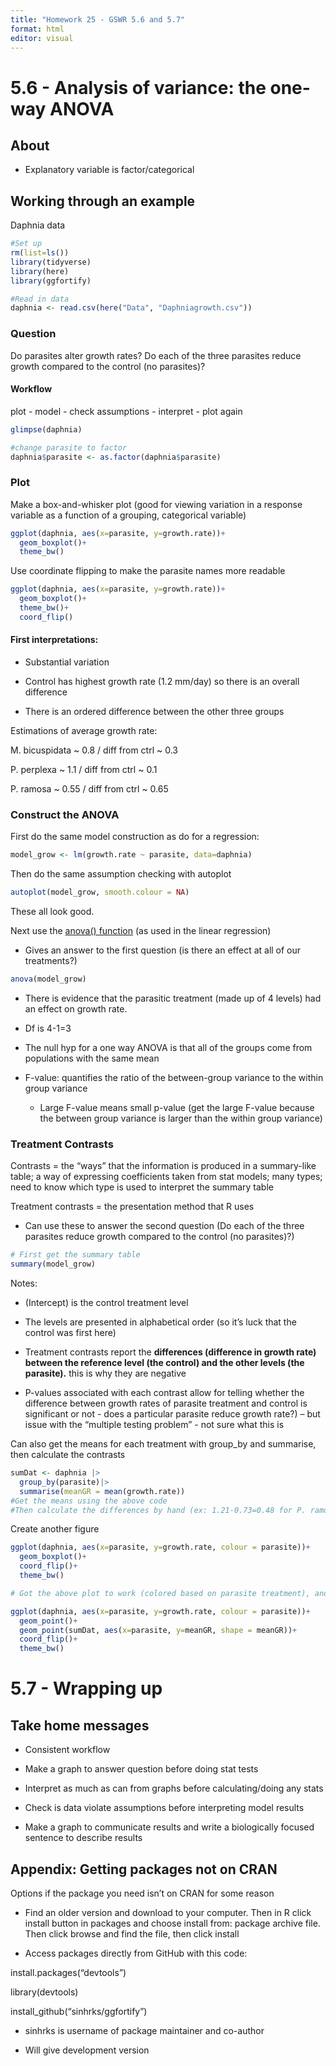 ```yaml
---
title: "Homework 25 - GSWR 5.6 and 5.7"
format: html
editor: visual
---
```


# 5.6 - Analysis of variance: the one-way ANOVA

## About

-   Explanatory variable is factor/categorical

## Working through an example

Daphnia data

```r
#Set up
rm(list=ls())
library(tidyverse)
library(here)
library(ggfortify)

#Read in data
daphnia <- read.csv(here("Data", "Daphniagrowth.csv"))
```

### Question

Do parasites alter growth rates? Do each of the three parasites reduce growth compared to the control (no parasites)?

#### Workflow

plot - model - check assumptions - interpret - plot again

```r
glimpse(daphnia)

#change parasite to factor
daphnia$parasite <- as.factor(daphnia$parasite)
```

### Plot

Make a box-and-whisker plot (good for viewing variation in a response variable as a function of a grouping, categorical variable)

```r
ggplot(daphnia, aes(x=parasite, y=growth.rate))+
  geom_boxplot()+
  theme_bw()
```

Use coordinate flipping to make the parasite names more readable

```r
ggplot(daphnia, aes(x=parasite, y=growth.rate))+
  geom_boxplot()+
  theme_bw()+
  coord_flip()
```

#### First interpretations:

-   Substantial variation

-   Control has highest growth rate (1.2 mm/day) so there is an overall difference

-   There is an ordered difference between the other three groups

Estimations of average growth rate:

M. bicuspidata \~ 0.8 / diff from ctrl \~ 0.3

P. perplexa \~ 1.1 / diff from ctrl \~ 0.1

P. ramosa \~ 0.55 / diff from ctrl \~ 0.65

### Construct the ANOVA

First do the same model construction as do for a regression:

```r
model_grow <- lm(growth.rate ~ parasite, data=daphnia)
```

Then do the same assumption checking with autoplot

```r
autoplot(model_grow, smooth.colour = NA)
```

These all look good.

Next use the [anova() function]{.underline} (as used in the linear regression)

-   Gives an answer to the first question (is there an effect at all of our treatments?)

```r
anova(model_grow)
```

-   There is evidence that the parasitic treatment (made up of 4 levels) had an effect on growth rate.

-   Df is 4-1=3

-   The null hyp for a one way ANOVA is that all of the groups come from populations with the same mean

-   F-value: quantifies the ratio of the between-group variance to the within group variance

    -   Large F-value means small p-value (get the large F-value because the between group variance is larger than the within group variance)

### Treatment Contrasts

Contrasts = the "ways" that the information is produced in a summary-like table; a way of expressing coefficients taken from stat models; many types; need to know which type is used to interpret the summary table

Treatment contrasts = the presentation method that R uses

-   Can use these to answer the second question (Do each of the three parasites reduce growth compared to the control (no parasites)?)

```r
# First get the summary table
summary(model_grow)
```

Notes:

-   (Intercept) is the control treatment level

-   The levels are presented in alphabetical order (so it's luck that the control was first here)

-   Treatment contrasts report the **differences (difference in growth rate) between the reference level (the control) and the other levels (the parasite).** this is why they are negative

-   P-values associated with each contrast allow for telling whether the difference between growth rates of parasite treatment and control is significant or not - does a particular parasite reduce growth rate?) – but issue with the "multiple testing problem" - not sure what this is

Can also get the means for each treatment with group_by and summarise, then calculate the contrasts

```r
sumDat <- daphnia |>
  group_by(parasite)|>
  summarise(meanGR = mean(growth.rate))
#Get the means using the above code
#Then calculate the differences by hand (ex: 1.21-0.73=0.48 for P. ramosa)
```

Create another figure

```r
ggplot(daphnia, aes(x=parasite, y=growth.rate, colour = parasite))+
  geom_boxplot()+
  coord_flip()+
  theme_bw()

# Got the above plot to work (colored based on parasite treatment), and was able to change to point instead of boxplot, but couldn't get the two point layers to work in the below code.

ggplot(daphnia, aes(x=parasite, y=growth.rate, colour = parasite))+
  geom_point()+
  geom_point(sumDat, aes(x=parasite, y=meanGR, shape = meanGR))+
  coord_flip()+
  theme_bw()
```

# 5.7 - Wrapping up

## Take home messages

-   Consistent workflow

-   Make a graph to answer question before doing stat tests

-   Interpret as much as can from graphs before calculating/doing any stats

-   Check is data violate assumptions before interpreting model results

-   Make a graph to communicate results and write a biologically focused sentence to describe results

## Appendix: Getting packages not on CRAN

Options if the package you need isn't on CRAN for some reason

-   Find an older version and download to your computer. Then in R click install button in packages and choose install from: package archive file. Then click browse and find the file, then click install

-   Access packages directly from GitHub with this code:

install.packages("devtools")

library(devtools)

install_github("sinhrks/ggfortify")

-   sinhrks is username of package maintainer and co-author

-   Will give development version
